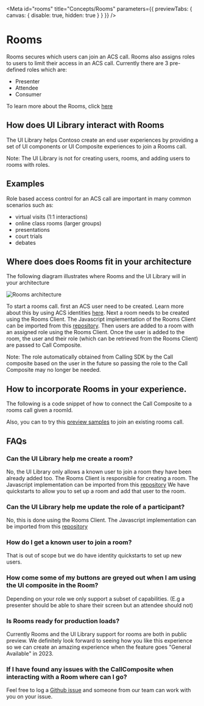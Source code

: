 
<Meta id="rooms" title="Concepts/Rooms" parameters={{ previewTabs: { canvas: { disable: true, hidden: true } } }} />

# Rooms

Rooms secures which users can join an ACS call. Rooms also assigns roles to users to limit their access in an ACS call.
Currently there are 3 pre-defined roles which are:

- Presenter
- Attendee
- Consumer

To learn more about the Rooms, click [here](https://docs.microsoft.com/en-us/azure/communication-services/concepts/rooms/room-concept)

## How does UI Library interact with Rooms

The UI Library helps Contoso create an end user experiences by providing a set of UI components or UI Composite experiences
to join a Rooms call.

Note: The UI Library is not for creating users, rooms, and adding users to rooms with roles.

## Examples

Role based access control for an ACS call are important in many common scenarios such as:

- virtual visits (1:1 interactions)
- online class rooms (larger groups)
- presentations
- court trials
- debates

## Where does does Rooms fit in your architecture

The following diagram illustrates where Rooms and the UI Library will in your architecture

<img src="images/rooms_architecture.png" alt="Rooms architecture" />

To start a rooms call. first an ACS user need to be created. Learn more about this by using ACS identities [here](/?path=/docs/identity--page).
Next a room needs to be created using the Rooms Client. The Javascript implementation of the Rooms Client can be imported from this [repository](https://github.com/Azure/azure-sdk-for-js/tree/main/sdk/communication/communication-rooms/).
Then users are added to a room with an assigned role using the Rooms Client.
Once the user is added to the room, the user and their role (which can be retrieved from the Rooms Client) are passed to Call Composite.

Note: The role automatically obtained from Calling SDK by the Call composite based on the user in the future so passing the role to the Call Composite may no longer be needed.

## How to incorporate Rooms in your experience.

The following is a code snippet of how to connect the Call Composite to a rooms call given a roomId.

<Source code={RoomsCallSnippetText} />

Also, you can to try this <a href="./?path=/story/composites-call-joinexistingcall--join-existing-call&args=callType:Rooms" target="_blank">preview samples</a> to join an existing rooms call.

## FAQs

### Can the UI Library help me create a room?

No, the UI Library only allows a known user to join a room they have been already added too.
The Rooms Client is responsible for creating a room. The Javascript implementation can be imported from this [repository](https://github.com/Azure/azure-sdk-for-js/tree/main/sdk/communication/communication-rooms/)
We have quickstarts to allow you to set up a room and add that user to the room.

### Can the UI Library help me update the role of a participant?

No, this is done using the Rooms Client. The Javascript implementation can be imported from this [repository](https://github.com/Azure/azure-sdk-for-js/tree/main/sdk/communication/communication-rooms/)

### How do I get a known user to join a room?

That is out of scope but we do have identity quickstarts to set up new users.

### How come some of my buttons are greyed out when I am using the UI composite in the Room?

Depending on your role we only support a subset of capabilities. (E.g a presenter should be able to share their screen
but an attendee should not)

### Is Rooms ready for production loads?

Currently Rooms and the UI Library support for rooms are both in public preview. We definitely look forward to seeing how you
like this experience so we can create an amazing experience when the feature goes "General Available" in 2023.

### If I have found any issues with the CallComposite when interacting with a Room where can I go?

Feel free to log a [Github issue](https://github.com/Azure/communication-ui-library/issues) and someone from our team can work with you on your issue.
